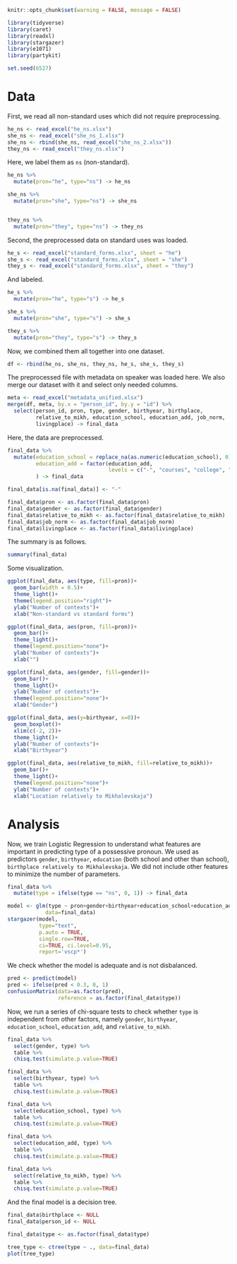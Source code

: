 
```{r setup, include=FALSE} 
knitr::opts_chunk$set(warning = FALSE, message = FALSE) 
```

```{r results="hide"}
library(tidyverse)
library(caret)
library(readxl)
library(stargazer)
library(e1071)
library(partykit)

set.seed(6527)
```

# Data

First, we read all non-standard uses which did not require preprocessing.

```{r}
he_ns <- read_excel("he_ns.xlsx")
she_ns <- read_excel("she_ns_1.xlsx")
she_ns <- rbind(she_ns, read_excel("she_ns_2.xlsx"))
they_ns <- read_excel("they_ns.xlsx")
```

Here, we label them as `ns` (non-standard).

```{r}
he_ns %>% 
  mutate(pron="he", type="ns") -> he_ns

she_ns %>% 
  mutate(pron="she", type="ns") -> she_ns


they_ns %>% 
  mutate(pron="they", type="ns") -> they_ns
```

Second, the preprocessed data on standard uses was loaded.

```{r}
he_s <- read_excel("standard_forms.xlsx", sheet = "he")
she_s <- read_excel("standard_forms.xlsx", sheet = "she")
they_s <- read_excel("standard_forms.xlsx", sheet = "they")
```

And labeled.

```{r}
he_s %>% 
  mutate(pron="he", type="s") -> he_s

she_s %>% 
  mutate(pron="she", type="s") -> she_s

they_s %>% 
  mutate(pron="they", type="s") -> they_s
```

Now, we combined them all together into one dataset.

```{r}
df <- rbind(he_ns, she_ns, they_ns, he_s, she_s, they_s)
```

The preprocessed file with metadata on speaker was loaded here. We also merge
our dataset with it and select only needed columns. 

```{r}
meta <- read_excel("metadata_unified.xlsx")
merge(df, meta, by.x = "person_id", by.y = "id") %>% 
  select(person_id, pron, type, gender, birthyear, birthplace,
         relative_to_mikh, education_school, education_add, job_norm,
         livingplace) -> final_data
```

Here, the data are preprocessed.

```{r}
final_data %>% 
  mutate(education_school = replace_na(as.numeric(education_school), 0),
         education_add = factor(education_add,
                                levels = c("-", "courses", "college", "university"))
         ) -> final_data

final_data[is.na(final_data)] <- "-"

final_data$pron <- as.factor(final_data$pron)
final_data$gender <- as.factor(final_data$gender)
final_data$relative_to_mikh <- as.factor(final_data$relative_to_mikh)
final_data$job_norm <- as.factor(final_data$job_norm)
final_data$livingplace <- as.factor(final_data$livingplace)
```

The summary is as follows.

```{r}
summary(final_data)
```
Some visualization.

```{r}
ggplot(final_data, aes(type, fill=pron))+
  geom_bar(width = 0.5)+
  theme_light()+
  theme(legend.position="right")+
  ylab("Number of contexts")+
  xlab("Non-standard vs standard forms")
```

```{r}
ggplot(final_data, aes(pron, fill=pron))+
  geom_bar()+
  theme_light()+
  theme(legend.position="none")+
  ylab("Number of contexts")+
  xlab("")
```
```{r}
ggplot(final_data, aes(gender, fill=gender))+
  geom_bar()+
  theme_light()+
  ylab("Number of contexts")+
  theme(legend.position="none")+
  xlab("Gender")
```

```{r}
ggplot(final_data, aes(y=birthyear, x=0))+
  geom_boxplot()+
  xlim(c(-2, 2))+
  theme_light()+
  ylab("Number of contexts")+
  xlab("Birthyear")
```
```{r}
ggplot(final_data, aes(relative_to_mikh, fill=relative_to_mikh))+
  geom_bar()+
  theme_light()+
  theme(legend.position="none")+
  ylab("Number of contexts")+
  xlab("Location relatively to Mikhalevskaja")
```

# Analysis

Now, we train Logistic Regression to understand what features are important in predicting type of a possessive pronoun. We used as predictors `gender`, `birthyear`,
`education` (both school and other than school), `birthplace relatively to Mikhalevskaja`. We did not include other features to minimize the number of parameters.

```{r}
final_data %>% 
  mutate(type = ifelse(type == "ns", 0, 1)) -> final_data

model <- glm(type ~ pron+gender+birthyear+education_school+education_add+relative_to_mikh,
            data=final_data)
stargazer(model,
          type="text",
          p.auto = TRUE,
          single.row=TRUE,
          ci=TRUE, ci.level=0.95,
          report='vscp*')
```

We check whether the model is adequate and is not disbalanced.

```{r}
pred <- predict(model)
pred <- ifelse(pred < 0.3, 0, 1)
confusionMatrix(data=as.factor(pred),
                reference = as.factor(final_data$type))
```

Now, we run a series of chi-square tests to check whether `type` is independent from other factors, namely `gender`, `birthyear`, `education_school`, `education_add`, and `relative_to_mikh`.

```{r}
final_data %>% 
  select(gender, type) %>% 
  table %>% 
  chisq.test(simulate.p.value=TRUE)

final_data %>% 
  select(birthyear, type) %>% 
  table %>% 
  chisq.test(simulate.p.value=TRUE)

final_data %>% 
  select(education_school, type) %>% 
  table %>% 
  chisq.test(simulate.p.value=TRUE)

final_data %>% 
  select(education_add, type) %>% 
  table %>% 
  chisq.test(simulate.p.value=TRUE)

final_data %>% 
  select(relative_to_mikh, type) %>% 
  table %>% 
  chisq.test(simulate.p.value=TRUE)
```

And the final model is a decision tree.

```{r}
final_data$birthplace <- NULL
final_data$person_id <- NULL

final_data$type <- as.factor(final_data$type)

tree_type <- ctree(type ~ ., data=final_data)
plot(tree_type)
```

